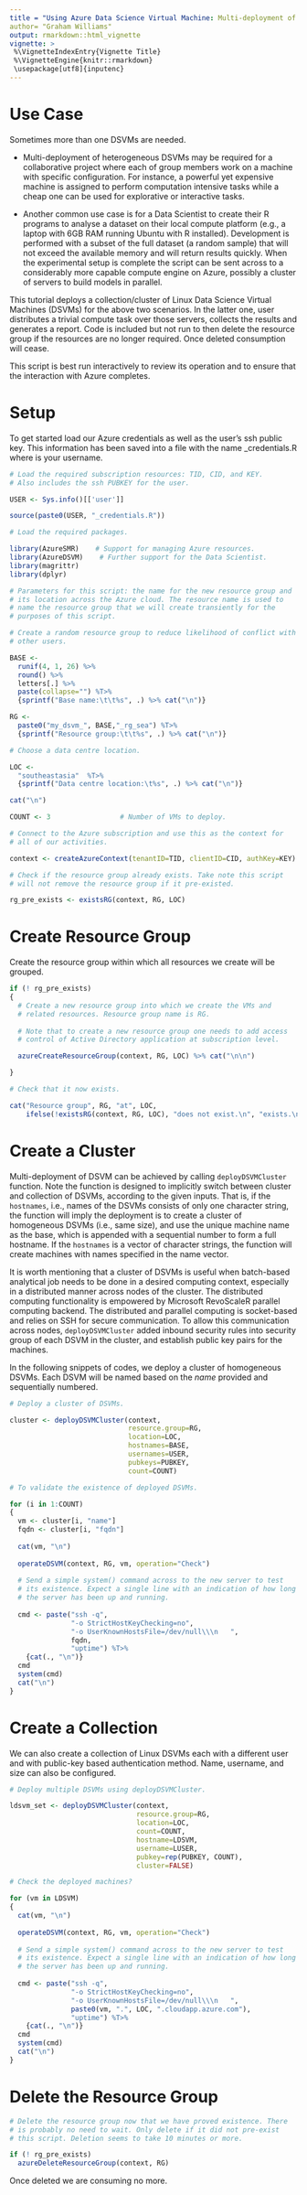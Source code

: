 ```yaml
---
title = "Using Azure Data Science Virtual Machine: Multi-deployment of DSVMs Quick Start"
author= "Graham Williams"
output: rmarkdown::html_vignette
vignette: >
 %\VignetteIndexEntry{Vignette Title}
 %\VignetteEngine{knitr::rmarkdown}
 \usepackage[utf8]{inputenc}
---
```


# Use Case

Sometimes more than one DSVMs are needed.

* Multi-deployment of heterogeneous DSVMs may be required for a collaborative project where each of group members work on a machine with specific configuration. For instance, a powerful yet expensive machine is assigned to perform computation intensive tasks while a cheap one can be used for explorative or interactive tasks. 

* Another common use case is for a Data Scientist to create their R programs
to analyse a dataset on their local compute platform (e.g., a laptop
with 6GB RAM running Ubuntu with R installed). Development is
performed with a subset of the full dataset (a random sample) that
will not exceed the available memory and will return results
quickly. When the experimental setup is complete the script can be
sent across to a considerably more capable compute engine on Azure,
possibly a cluster of servers to build models in parallel.

This tutorial deploys a collection/cluster of Linux Data Science Virtual Machines
(DSVMs) for the above two scenarios. In the latter one, user distributes a trivial compute task over those servers,
collects the results and generates a report. Code is included but not
run to then delete the resource group if the resources are no longer
required. Once deleted consumption will cease.

This script is best run interactively to review its operation and to
ensure that the interaction with Azure completes.

# Setup

To get started load our Azure credentials as well as the user's ssh
public key. This information has been saved into a file with the name
<USER>_credentials.R where <USER> is your username.

```r
# Load the required subscription resources: TID, CID, and KEY.
# Also includes the ssh PUBKEY for the user.

USER <- Sys.info()[['user']]

source(paste0(USER, "_credentials.R"))
```

```r
# Load the required packages.

library(AzureSMR)    # Support for managing Azure resources.
library(AzureDSVM)    # Further support for the Data Scientist.
library(magrittr)    
library(dplyr)
```

```r
# Parameters for this script: the name for the new resource group and
# its location across the Azure cloud. The resource name is used to
# name the resource group that we will create transiently for the
# purposes of this script.

# Create a random resource group to reduce likelihood of conflict with
# other users.

BASE <- 
  runif(4, 1, 26) %>%
  round() %>%
  letters[.] %>%
  paste(collapse="") %T>%
  {sprintf("Base name:\t\t%s", .) %>% cat("\n")}

RG <-
  paste0("my_dsvm_", BASE,"_rg_sea") %T>%
  {sprintf("Resource group:\t\t%s", .) %>% cat("\n")}

# Choose a data centre location.

LOC <-
  "southeastasia"  %T>%
  {sprintf("Data centre location:\t%s", .) %>% cat("\n")}

cat("\n")

COUNT <- 3                 # Number of VMs to deploy.
```

```r
# Connect to the Azure subscription and use this as the context for
# all of our activities.

context <- createAzureContext(tenantID=TID, clientID=CID, authKey=KEY)

# Check if the resource group already exists. Take note this script
# will not remove the resource group if it pre-existed.

rg_pre_exists <- existsRG(context, RG, LOC)

```
# Create Resource Group

Create the resource group within which all resources we create will be
grouped.

```r
if (! rg_pre_exists)
{
  # Create a new resource group into which we create the VMs and
  # related resources. Resource group name is RG. 
  
  # Note that to create a new resource group one needs to add access
  # control of Active Directory application at subscription level.

  azureCreateResourceGroup(context, RG, LOC) %>% cat("\n\n")

}

# Check that it now exists.

cat("Resource group", RG, "at", LOC,
    ifelse(!existsRG(context, RG, LOC), "does not exist.\n", "exists.\n"), "\n")
```

# Create a Cluster

Multi-deployment of DSVM can be achieved by calling `deployDSVMCluster` function. Note the function is designed to implicitly switch between cluster and collection of DSVMs, according to the given inputs. That is, if the `hostnames`, i.e., names of the DSVMs consists of only one character string, the function will imply the deployment is to create a cluster of homogeneous DSVMs (i.e., same size), and use the unique machine name as the base, which is appended with a sequential number to form a full hostname. If the `hostnames` is a vector of character strings, the function will create machines with names specified in the name vector.

It is worth mentioning that a cluster of DSVMs is useful when batch-based analytical job needs to be done in a desired computing context, especially in a distributed manner across nodes of the cluster. The distributed computing functionality is empowered by Microsoft RevoScaleR parallel computing backend. The distributed and parallel computing is socket-based and relies on SSH for secure communication. To allow this communication across nodes, `deployDSVMCluster` added inbound security rules into security group of each DSVM in the cluster, and establish public key pairs for the machines.

In the following snippets of codes, we deploy a cluster of homogeneous DSVMs. Each DSVM will be named based on
the *name* provided and sequentially numbered. 

```r
# Deploy a cluster of DSVMs.

cluster <- deployDSVMCluster(context, 
                             resource.group=RG, 
                             location=LOC, 
                             hostnames=BASE,
                             usernames=USER, 
                             pubkeys=PUBKEY,
                             count=COUNT)

# To validate the existence of deployed DSVMs.

for (i in 1:COUNT)
{
  vm <- cluster[i, "name"]
  fqdn <- cluster[i, "fqdn"]
  
  cat(vm, "\n")
  
  operateDSVM(context, RG, vm, operation="Check")
  
  # Send a simple system() command across to the new server to test
  # its existence. Expect a single line with an indication of how long
  # the server has been up and running.
  
  cmd <- paste("ssh -q",
               "-o StrictHostKeyChecking=no",
               "-o UserKnownHostsFile=/dev/null\\\n   ",
               fqdn,
               "uptime") %T>%
    {cat(., "\n")}
  cmd
  system(cmd)
  cat("\n")
}
```

# Create a Collection

We can also create a collection of Linux DSVMs each with a different
user and with public-key based authentication method. Name, username,
and size can also be configured. 

```r

# Deploy multiple DSVMs using deployDSVMCluster.

ldsvm_set <- deployDSVMCluster(context, 
                               resource.group=RG, 
                               location=LOC, 
                               count=COUNT, 
                               hostname=LDSVM, 
                               username=LUSER, 
                               pubkey=rep(PUBKEY, COUNT), 
                               cluster=FALSE)

# Check the deployed machines?

for (vm in LDSVM)
{
  cat(vm, "\n")
  
  operateDSVM(context, RG, vm, operation="Check")
  
  # Send a simple system() command across to the new server to test
  # its existence. Expect a single line with an indication of how long
  # the server has been up and running.
  
  cmd <- paste("ssh -q",
               "-o StrictHostKeyChecking=no",
               "-o UserKnownHostsFile=/dev/null\\\n   ",
               paste0(vm, ".", LOC, ".cloudapp.azure.com"),
               "uptime") %T>%
    {cat(., "\n")}
  cmd
  system(cmd)
  cat("\n")
}
```

# Delete the Resource Group

```r
# Delete the resource group now that we have proved existence. There
# is probably no need to wait. Only delete if it did not pre-exist
# this script. Deletion seems to take 10 minutes or more.

if (! rg_pre_exists)
  azureDeleteResourceGroup(context, RG)
```

Once deleted we are consuming no more.
